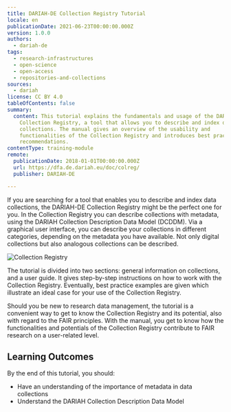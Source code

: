 ```yaml
---
title: DARIAH-DE Collection Registry Tutorial
locale: en
publicationDate: 2021-06-23T00:00:00.000Z
version: 1.0.0
authors:
  - dariah-de
tags:
  - research-infrastructures
  - open-science
  - open-access
  - repositories-and-collections
sources:
  - dariah
license: CC BY 4.0
tableOfContents: false
summary:
  content: This tutorial explains the fundamentals and usage of the DARIAH-DE
    Collection Registry, a tool that allows you to describe and index data
    collections. The manual gives an overview of the usability and
    functionalities of the Collection Registry and introduces best practice
    recommendations.
contentType: training-module
remote:
  publicationDate: 2018-01-01T00:00:00.000Z
  url: https://dfa.de.dariah.eu/doc/colreg/
  publisher: DARIAH-DE

---
```


If you are searching for a tool that enables you to describe and index data collections, the DARIAH-DE Collection Registry might be the perfect one for you. In the Collection Registry you can describe collections with metadata, using the DARIAH Collection Description Data Model (DCDDM). Via a graphical user interface, you can describe your collections in different categories, depending on the metadata you have available. Not only digital collections but also analogous collections can be described.

![Collection Registry](images/colreg1.jpg)

The tutorial is divided into two sections: general information on collections, and a user guide. It gives step-by-step instructions on how to work with the Collection Registry. Eventually, best practice examples are given which illustrate an ideal case for your use of the Collection Registry.

Should you be new to research data management, the tutorial is a convenient way to get to know the Collection Registry and its potential, also with regard to the FAIR principles. With the manual, you get to know how the functionalities and potentials of the Collection Registry contribute to FAIR research on a user-related level.

## Learning Outcomes

By the end of this tutorial, you should:

- Have an understanding of the importance of metadata in data collections
- Understand the DARIAH Collection Description Data Model

<ExternalResource
  title="Interested in learning more?"
  subtitle="Go to the DARIAH-DE Collection Registry Manual"
  url="https://dfa.de.dariah.eu/doc/colreg/#"
/>
